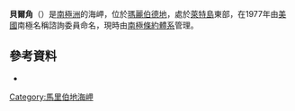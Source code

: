 {{Coord|74|5|S|116|31|W|source:GNIS|display=title}}

'''貝爾角'''（{{lang-en|Beyl Head}}）是[[南極洲|南極洲]]的海岬，位於[[瑪麗伯德地|瑪麗伯德地]]，處於[[萊特島_(南極洲)|萊特島]]東部，在1977年由[[美國|美國]]南極名稱諮詢委員命名，現時由[[南極條約體系|南極條約體系]]管理。

==參考資料==
* {{usgs-gazetteer|id=1341}}

{{DEFAULTSORT:Beyl Head}}
[[Category:馬里伯地海岬|Category:馬里伯地海岬]]


{{MarieByrdLand-geo-stub}}